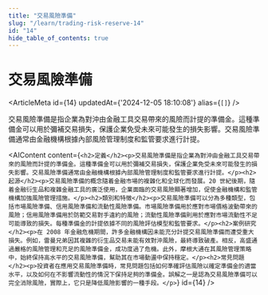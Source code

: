 ```yaml
---
title: "交易風險準備"
slug: "/learn/trading-risk-reserve-14"
id: "14"
hide_table_of_contents: true
---
```



# 交易風險準備

<ArticleMeta id={14} updatedAt={'2024-12-05 18:10:08'} alias={`[]`} />
<div className='border-solid border-b border-t-0 my-4 border-[var(--ifm-color-gray-300)]' />

交易風險準備是指企業為對沖由金融工具交易帶來的風險而計提的準備金。這種準備金可以用於彌補交易損失，保護企業免受未來可能發生的損失影響。交易風險準備通常由金融機構根據內部風險管理制度和監管要求進行計提。

<AIContent content={`<h2>定義</h2><p>交易風險準備是指企業為對沖由金融工具交易帶來的風險而計提的準備金。這種準備金可以用於彌補交易損失，保護企業免受未來可能發生的損失影響。交易風險準備通常由金融機構根據內部風險管理制度和監管要求進行計提。</p><h2>起源</h2><p>交易風險準備的概念隨着金融市場的複雜化和全球化而發展。20 世紀後期，隨着金融衍生品和複雜金融工具的廣泛使用，企業面臨的交易風險顯著增加，促使金融機構和監管機構加強風險管理措施。</p><h2>類別和特徵</h2><p>交易風險準備可以分為多種類型，包括市場風險準備、信用風險準備和流動性風險準備。市場風險準備用於應對市場價格波動帶來的風險；信用風險準備用於防範交易對手違約的風險；流動性風險準備則用於應對市場流動性不足可能導致的損失。每種準備金的計提依據不同的風險評估模型和監管要求。</p><h2>案例研究</h2><p>在 2008 年金融危機期間，許多金融機構因未能充分計提交易風險準備而遭受重大損失。例如，雷曼兄弟因其複雜的衍生品交易未能有效對沖風險，最終導致破產。相反，高盛通過嚴格的風險管理和充足的風險準備金，成功度過了危機。此外，摩根大通在其風險管理策略中，始終保持高水平的交易風險準備，幫助其在市場動盪中保持穩定。</p><h2>常見問題</h2><p>投資者在應用交易風險準備時，常見問題包括如何準確評估風險以確定準備金的適當水平，以及如何在不影響流動性的情況下保持足夠的準備金。誤解之一是認為交易風險準備可以完全消除風險，實際上，它只是降低風險影響的一種手段。</p>`} id={14} />
